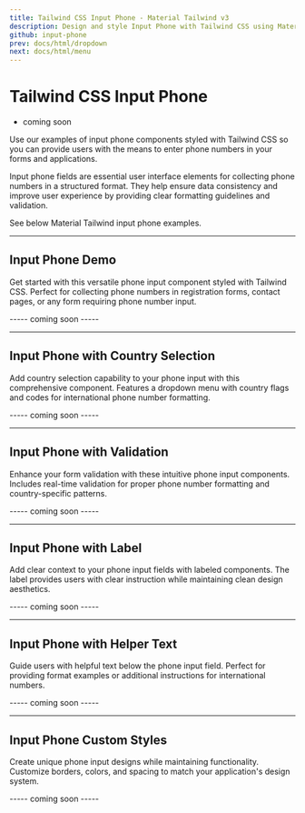 ```yaml
---
title: Tailwind CSS Input Phone - Material Tailwind v3
description: Design and style Input Phone with Tailwind CSS using Material Tailwind v3. Improve user input with customizable and responsive input components.
github: input-phone
prev: docs/html/dropdown
next: docs/html/menu
---
```


# Tailwind CSS Input Phone

- coming soon


Use our examples of input phone components styled with Tailwind CSS so you can provide users with the means to enter phone numbers in your forms and applications.

Input phone fields are essential user interface elements for collecting phone numbers in a structured format. They help ensure data consistency and improve user experience by providing clear formatting guidelines and validation.

See below Material Tailwind input phone examples.

---

## Input Phone Demo

Get started with this versatile phone input component styled with Tailwind CSS. Perfect for collecting phone numbers in registration forms, contact pages, or any form requiring phone number input.

----- coming soon -----

---

## Input Phone with Country Selection

Add country selection capability to your phone input with this comprehensive component. Features a dropdown menu with country flags and codes for international phone number formatting.

----- coming soon -----

---

## Input Phone with Validation

Enhance your form validation with these intuitive phone input components. Includes real-time validation for proper phone number formatting and country-specific patterns.

----- coming soon -----

---

## Input Phone with Label

Add clear context to your phone input fields with labeled components. The label provides users with clear instruction while maintaining clean design aesthetics.

----- coming soon -----

---

## Input Phone with Helper Text

Guide users with helpful text below the phone input field. Perfect for providing format examples or additional instructions for international numbers.

----- coming soon -----

---

## Input Phone Custom Styles

Create unique phone input designs while maintaining functionality. Customize borders, colors, and spacing to match your application's design system.

----- coming soon -----
